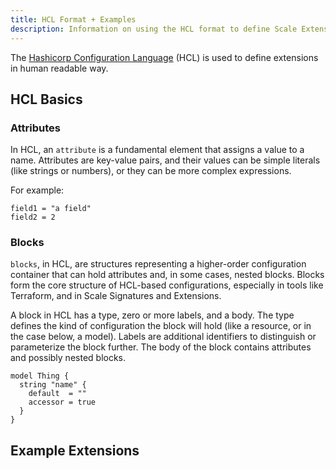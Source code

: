 ```yaml
---
title: HCL Format + Examples
description: Information on using the HCL format to define Scale Extensions.
---
```


The [Hashicorp Configuration Language](https://developer.hashicorp.com/packer/docs/templates/hcl_templates) (HCL) is used to define extensions in human readable way.

## HCL Basics

### Attributes

In HCL, an `attribute` is a fundamental element that assigns a value to a name. Attributes are key-value pairs, and their values can be simple literals (like strings or numbers), or they can be more complex expressions.

For example:


```hcl
field1 = "a field"
field2 = 2
```


### Blocks

`blocks`, in HCL, are structures representing a higher-order configuration container that can hold attributes and, in some cases, nested blocks. Blocks form the core structure of HCL-based configurations, especially in tools like Terraform, and in Scale Signatures and Extensions.

A block in HCL has a type, zero or more labels, and a body. The type defines the kind of configuration the block will hold (like a resource, or in the case below, a model). Labels are additional identifiers to distinguish or parameterize the block further. The body of the block contains attributes and possibly nested blocks.

```hcl
model Thing {
  string "name" {
    default  = ""
    accessor = true
  }
}
```

## Example Extensions

